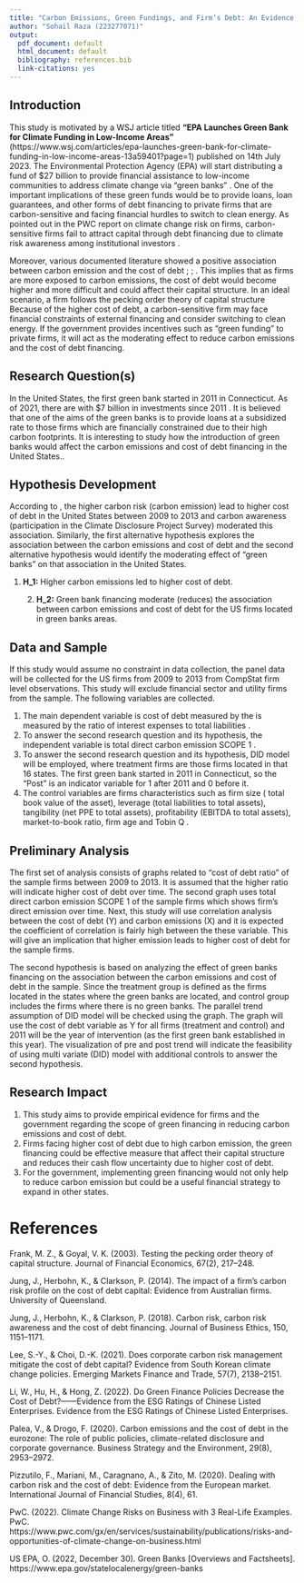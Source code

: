 ```yaml
---
title: "Carbon Emissions, Green Fundings, and Firm’s Debt: An Evidence from the US-Firm Level Study."
author: "Sohail Raza (223277071)"
output:
  pdf_document: default
  html_document: default
  bibliography: references.bib  
  link-citations: yes
---
```




## Introduction


This study is motivated by a WSJ article titled **"EPA Launches Green Bank for Climate Funding in Low-Income Areas”** (https://www.wsj.com/articles/epa-launches-green-bank-for-climate-funding-in-low-income-areas-13a59401?page=1) published on 14th July 2023. The  Environmental Protection Agency (EPA) will start distributing a fund of $27 billion to provide financial assistance to low-income communities to address climate change via “green banks” \textcolor{blue}{(US EPA, 2022)}.
\par

 One of the important implications of these green funds would be to provide loans, loan guarantees, and other forms of debt financing to private firms that are carbon-sensitive and facing financial hurdles to switch to clean energy. As pointed out in the PWC report on climate change risk on firms, carbon-sensitive firms fail to attract capital through debt financing due to climate risk awareness among institutional investors \textcolor{blue} {(PwC, 2022)}.
 \par
 
Moreover, various documented literature showed a positive association between carbon emission and the cost of debt \textcolor{blue}{(Jung et al., 2014, 2018} ; \textcolor{blue}{Palea \& Drogo, 2020} ; \textcolor{blue}{Pizzutilo et al., 2020)} . This implies that as firms are more exposed to carbon emissions, the cost of debt would become higher and more difficult and could affect their capital structure. In an ideal scenario, a firm follows the pecking order theory of capital structure \textcolor{blue}{(Frank \& Goyal, 2003)} Because of the higher cost of debt, a carbon-sensitive firm may face financial constraints of external financing and consider switching to clean energy. If the government provides incentives such as “green funding” to private firms, it will act as the moderating effect to reduce carbon emissions and the cost of debt financing. 

## Research Question(s)

In the United States, the first green bank started in 2011 in Connecticut. As of 2021, there are \textcolor{red} {21 green banks in 16 states} with $7 billion in investments since 2011 \textcolor{blue}{(US EPA, 2022)}. It is believed that one of the aims of the green banks is to provide loans at a subsidized rate to those firms which are financially constrained due to their high carbon footprints. It is interesting to study how the introduction of green banks would affect the carbon emissions and cost of debt financing in the United States.\textcolor{red}{Therefore, this study explores whether higher carbon emissions affect the cost of debt financing and whether this relationship is affected by the introduction of green banks for the US firms}.

## Hypothesis Development
According to \textcolor{blue}{(Jung et al., 2018)}, the higher carbon risk (carbon emission) lead to higher cost of debt in the United States between 2009 to 2013 and carbon awareness (participation in the Climate Disclosure Project Survey) moderated this association. Similarly, the first alternative hypothesis explores the association between the carbon emissions and cost of debt and the second alternative hypothesis would identify the moderating effect of “green banks” on that association in the United States.
\par
    1. **H_1:** Higher carbon emissions led to higher cost of debt.
    
    2. **H_2:** Green bank financing moderate (reduces) the association between carbon emissions and cost of debt for the US firms located in green banks areas.
   
    
## Data and Sample
If this study would assume no constraint in data collection, the panel data will be collected for the US firms from 2009 to 2013 from CompStat firm level observations. This study will exclude financial sector and utility firms from the sample. The following variables are collected. 
\par

1.	The main dependent variable is cost of debt measured by the is measured by the ratio of interest expenses to total liabilities \textcolor{blue}{(Li et al., 2022)}.
2.	To answer the second research question and its hypothesis, the independent variable is total direct carbon emission SCOPE 1 \textcolor{blue}{(Jung et al., 2018)}.
3.	To answer the second research question and its hypothesis, DID model will be employed, where treatment firms are those firms located in that 16 states. The first green bank started in 2011 in Connecticut, so the “Post” is an indicator variable for 1 after 2011 and 0 before it.
4.	The control variables are firms characteristics such as firm size ( total book value of the asset), leverage (total liabilities to total assets), tangibility (net PPE to total assets), profitability (EBITDA to total assets), market-to-book ratio, firm age and Tobin Q \textcolor{blue}{(Jung et al., 2018; Lee \& Choi, 2021; Li et al., 2022)}.

## Preliminary Analysis

The first set of analysis consists of graphs related to “cost of debt ratio” of the sample firms between 2009 to 2013. It is assumed that the higher ratio will indicate higher cost of debt over time. The second graph uses total direct carbon emission SCOPE 1 of the sample firms which shows firm’s direct emission over time. \par

Next, this study will use correlation analysis between the cost of debt (Y) and carbon emissions (X) and it is expected the coefficient of correlation is fairly high between the these variable. This will give an implication that higher emission leads to higher cost of debt for the sample firms.\par

The second hypothesis is based on analyzing the effect of green banks financing on the association between the carbon emissions and cost of debt in the sample. Since the treatment group is defined as the firms located in the states where the green banks are located, and control group includes the firms where there is no green banks. The parallel trend assumption of DID model will be checked using the graph. The graph will use the cost of debt variable as Y for all firms (treatment and control) and 2011 will be the year of intervention (as the first green bank established in this year). The visualization of pre and post trend will indicate the feasibility of using multi variate (DID) model with additional controls to answer the second hypothesis. 

## Research Impact

1.	This study aims to provide empirical evidence for firms and the government regarding the scope of green financing in reducing carbon emissions and cost of debt.
2.	Firms facing higher cost of debt due to high carbon emission, the green financing could be effective measure that affect their capital structure and reduces their cash flow uncertainty due to higher cost of debt.
3.	For the government, implementing green financing would not only help to reduce carbon emission but could be a useful financial strategy to expand in other states.


# References
Frank, M. Z., & Goyal, V. K. (2003). Testing the pecking order theory of capital structure. Journal of Financial Economics, 67(2), 217–248.

Jung, J., Herbohn, K., & Clarkson, P. (2014). The impact of a firm’s carbon risk profile on the cost of debt capital: Evidence from Australian firms. University of Queensland.

Jung, J., Herbohn, K., & Clarkson, P. (2018). Carbon risk, carbon risk awareness and the cost of debt financing. Journal of Business Ethics, 150, 1151–1171.

Lee, S.-Y., & Choi, D.-K. (2021). Does corporate carbon risk management mitigate the cost of debt capital? Evidence from South Korean climate change policies. Emerging Markets Finance and Trade, 57(7), 2138–2151.

Li, W., Hu, H., & Hong, Z. (2022). Do Green Finance Policies Decrease the Cost of Debt?——Evidence from the ESG Ratings of Chinese Listed Enterprises. Evidence from the ESG Ratings of Chinese Listed Enterprises.

Palea, V., & Drogo, F. (2020). Carbon emissions and the cost of debt in the eurozone: The role of public policies, climate-related disclosure and corporate governance. Business Strategy and the Environment, 29(8), 2953–2972.

Pizzutilo, F., Mariani, M., Caragnano, A., & Zito, M. (2020). Dealing with carbon risk and the cost of debt: Evidence from the European market. International Journal of Financial Studies, 8(4), 61.

PwC. (2022). Climate Change Risks on Business with 3 Real-Life Examples. PwC. https://www.pwc.com/gx/en/services/sustainability/publications/risks-and-opportunities-of-climate-change-on-business.html

US EPA, O. (2022, December 30). Green Banks [Overviews and Factsheets]. https://www.epa.gov/statelocalenergy/green-banks





